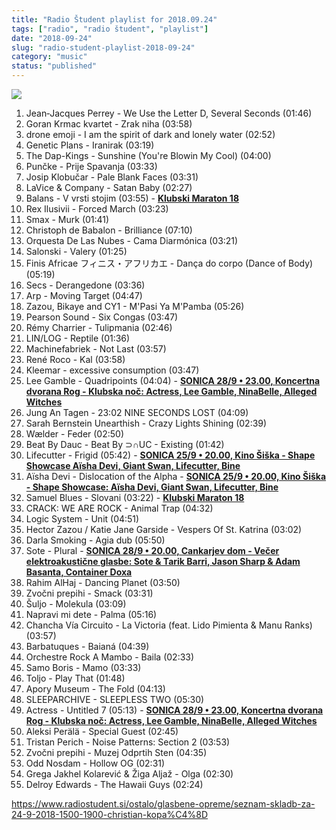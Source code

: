 ```yaml
---
title: "Radio Študent playlist for 2018.09.24"
tags: ["radio", "radio študent", "playlist"]
date: "2018-09-24"
slug: "radio-student-playlist-2018-09-24"
category: "music"
status: "published"
---
```


![](https://radiostudent.si/sites/default/files/styles/thumbnail_w530/public/slike/2018-09-24-seznam-skladb-za-24-9-2018-1500-1900-christian-kopa%C4%8D-91060.JPG?itok=JQIPOxNu)

1. Jean‐Jacques Perrey - We Use the Letter D, Several Seconds (01:46)
2. Goran Krmac kvartet - Zrak niha (03:58)
3. drone emoji - I am the spirit of dark and lonely water (02:52)
4. Genetic Plans - Iranirak (03:19)
5. The Dap-Kings - Sunshine (You're Blowin My Cool) (04:00)
6. Punčke - Prije Spavanja (03:33)
7. Josip Klobučar - Pale Blank Faces (03:31)
8. LaVice & Company - Satan Baby (02:27)
9. Balans - V vrsti stojim (03:55) - [**Klubski Maraton 18**](https://radiostudent.si/klubskimaraton/)
10. Rex Ilusivii - Forced March (03:23)
11. Smax - Murk (01:41)
12. Christoph de Babalon - Brilliance (07:10)
13. Orquesta De Las Nubes - Cama Diarmónica (03:21)
14. Salonski - Valery (01:25)
15. Finis Africae フィニス・アフリカエ - Dança do corpo (Dance of Body) (05:19)
16. Secs - Derangedone (03:36)
17. Arp - Moving Target (04:47)
18. Zazou, Bikaye and CY1 - M'Pasi Ya M'Pamba (05:26)
19. Pearson Sound - Six Congas (03:47)
20. Rémy Charrier - Tulipmania (02:46)
21. LIN/LOG - Reptile (01:36)
22. Machinefabriek - Not Last (03:57)
23. René Roco - Kal (03:58)
24. Kleemar - excessive consumption (03:47)
25. Lee Gamble - Quadripoints (04:04) - [**SONICA 28/9 • 23.00, Koncertna dvorana Rog - Klubska noč: Actress, Lee Gamble, NinaBelle, Alleged Witches**](https://www.facebook.com/events/1672365196163467/)
26. Jung An Tagen - 23:02 NINE SECONDS LOST (04:09)
27. Sarah Bernstein Unearthish - Crazy Lights Shining (02:39)
28. Wælder - Feder (02:50)
29. Beat By Dauc - Beat By ⊃∩UC - Existing (01:42)
30. Lifecutter - Frigid (05:42) - [**SONICA 25/9 • 20.00, Kino Šiška - Shape Showcase
    Aïsha Devi, Giant Swan, Lifecutter, Bine**](https://www.facebook.com/events/1672365196163467/)
31. Aïsha Devi - Dislocation of the Alpha - [**SONICA 25/9 • 20.00, Kino Šiška - Shape Showcase: Aïsha Devi, Giant Swan, Lifecutter, Bine**](https://www.facebook.com/events/1672365196163467/)
32. Samuel Blues - Slovani (03:22) - [**Klubski Maraton 18**](https://radiostudent.si/klubskimaraton/)
33. CRACK: WE ARE ROCK - Animal Trap (04:32)
34. Logic System - Unit (04:51)
35. Hector Zazou / Katie Jane Garside - Vespers Of St. Katrina (03:02)
36. Darla Smoking - Agia dub (05:50)
37. Sote - Plural - [**SONICA 28/9 • 20.00, Cankarjev dom - Večer elektroakustične glasbe: Sote & Tarik Barri, Jason Sharp & Adam Basanta, Container Doxa**](https://www.facebook.com/events/1672365196163467/)
38. Rahim AlHaj - Dancing Planet (03:50)
39. Zvočni prepihi - Smack (03:31)
40. Šuljo - Molekula (03:09)
41. Napravi mi dete - Palma (05:16)
42. Chancha Vía Circuito - La Victoria (feat. Lido Pimienta & Manu Ranks) (03:57)
43. Barbatuques - Baianá (04:39)
44. Orchestre Rock A Mambo - Baila (02:33)
45. Samo Boris - Mamo (03:33)
46. Toljo - Play That (01:48)
47. Apory Museum - The Fold (04:13)
48. SLEEPARCHIVE - SLEEPLESS TWO (05:30)
49. Actress - Untitled 7 (05:13) - [**SONICA 28/9 • 23.00, Koncertna dvorana Rog - Klubska noč: Actress, Lee Gamble, NinaBelle, Alleged Witches**](https://www.facebook.com/events/1672365196163467/)
50. Aleksi Perälä - Special Guest (02:45)
51. Tristan Perich - Noise Patterns: Section 2 (03:53)
52. Zvočni prepihi - Muzej Odprtih Sten (04:35)
53. Odd Nosdam - Hollow OG (02:31)
54. Grega Jakhel Kolarević & Žiga Aljaž - Olga (02:30)
55. Delroy Edwards - The Hawaii Guys (02:24)

<https://www.radiostudent.si/ostalo/glasbene-opreme/seznam-skladb-za-24-9-2018-1500-1900-christian-kopa%C4%8D>
